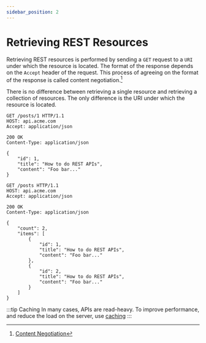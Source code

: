```yaml
---
sidebar_position: 2
---
```


# Retrieving REST Resources

Retrieving REST resources is performed by sending a `GET` request to a `URI` under which the resource is located.
The format of the response depends on the `Accept` header of the request. This process of agreeing on the format of the
response is called content negotiation.[^1]

There is no difference between retrieving a single resource and retrieving a collection of resources. The only difference
is the URI under which the resource is located.

<Tabs>
<TabItem value="singleton" label="Retrieving a singleton resource">

```http
GET /posts/1 HTTP/1.1
HOST: api.acme.com
Accept: application/json

200 OK
Content-Type: application/json

{
    "id": 1,
    "title": "How to do REST APIs",
    "content": "Foo bar..."
}
```

</TabItem>
<TabItem value="collection" label="Retrieving a collection resource">

```http
GET /posts HTTP/1.1
HOST: api.acme.com
Accept: application/json

200 OK
Content-Type: application/json

{
    "count": 2,
    "items": [
        {
            "id": 1,
            "title": "How to do REST APIs",
            "content": "Foo bar..."
        },
        {
            "id": 2,
            "title": "How to do REST APIs",
            "content": "Foo bar..."
        }
    ]
}
```

</TabItem>
</Tabs>

:::tip Caching
In many cases, APIs are read-heavy. To improve performance, and reduce the load on the server, use [caching](/docs/guidelines/advanced/caching-responses)
:::

[^1]: [Content Negotiation](https://developer.mozilla.org/en-US/docs/Web/HTTP/Content_negotiation)